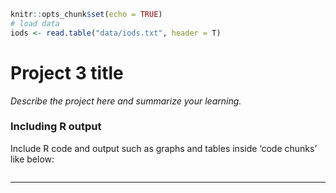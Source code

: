 
```r
knitr::opts_chunk$set(echo = TRUE)
# load data
iods <- read.table("data/iods.txt", header = T)
```

# Project 3 title

*Describe the project here and summarize your learning.*

### Including R output

Include R code and output such as graphs and tables inside 'code chunks' like below:  

```r

```

***

